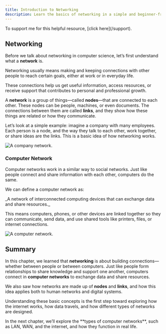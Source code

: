 ```yaml
---
title: Introduction to Networking
description: Learn the basics of networking in a simple and beginner-friendly way.
---
```



<Aside type="tip">
  To support me for this helpful resource, [click here](/support).
</Aside>

## Networking

Before we talk about networking in computer science, let’s first understand what a **network** is.

Networking usually means making and keeping connections with other people to reach certain goals, either at work or in everyday life.

These connections help us get useful information, access resources, or receive support that contributes to personal and professional growth.

A **network** is a group of things—called **nodes**—that are connected to each other. These nodes can be people, machines, or even documents. The connections between them are called **links**, and they show how these things are related or how they communicate.

Let’s look at a simple example: imagine a company with many employees. Each person is a node, and the way they talk to each other, work together, or share ideas are the links. This is a basic idea of how networking works.

<Image
  src="/images/basics/public-network.webp"
  alt="A company network."
  width={1200}
  height={630}
  loading="eager"
/>

### Computer Network

Computer networks work in a similar way to social networks. Just like people connect and share information with each other, computers do the same.

We can define a computer network as:

<Card title="Definition">
  _A network of interconnected computing devices that can exchange data and
  share resources._
</Card>

This means computers, phones, or other devices are linked together so they can communicate, send data, and use shared tools like printers, files, or internet connections.

<Image
  src="/images/basics/computer-network.webp"
  alt="A computer network."
  width={1200}
  height={630}
/>

## Summary

In this chapter, we learned that **networking** is about building connections—whether between people or between computers. Just like people form relationships to share knowledge and support one another, computers connect in **computer networks** to exchange data and share resources.

We also saw how networks are made up of **nodes** and **links**, and how this idea applies both to human networks and digital systems.

Understanding these basic concepts is the first step toward exploring how the internet works, how data travels, and how different types of networks are designed.

<Aside type="note">
  In the next chapter, we’ll explore the **types of computer networks**, such as
  LAN, WAN, and the internet, and how they function in real life.
</Aside>
